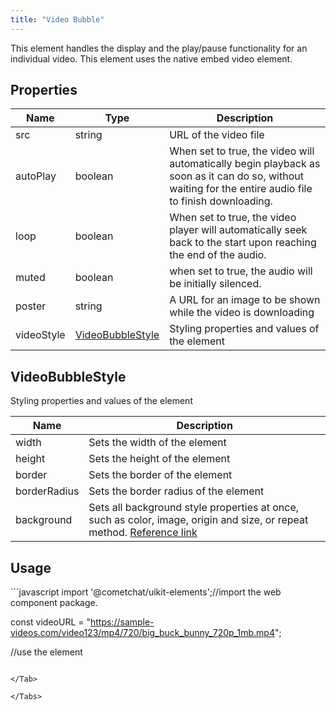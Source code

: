 ```yaml
---
title: "Video Bubble"
---
```


This element handles the display and the play/pause functionality for an individual video. This element uses the native embed video element.

## Properties

| Name       | Type                                                                 | Description                                                                                                                                             |
| ---------- | -------------------------------------------------------------------- | ------------------------------------------------------------------------------------------------------------------------------------------------------- |
| src        | string                                                               | URL of the video file                                                                                                                                   |
| autoPlay   | boolean                                                              | When set to true, the video will automatically begin playback as soon as it can do so, without waiting for the entire audio file to finish downloading. |
| loop       | boolean                                                              | When set to true, the video player will automatically seek back to the start upon reaching the end of the audio.                                        |
| muted      | boolean                                                              | when set to true, the audio will be initially silenced.                                                                                                 |
| poster     | string                                                               | A URL for an image to be shown while the video is downloading                                                                                           |
| videoStyle | [VideoBubbleStyle](/web-elements/video-bubble#videobubblestyle) | Styling properties and values of the element                                                                                                            |

## VideoBubbleStyle

Styling properties and values of the element

| Name         | Description                                                                                                                                                                          |
| ------------ | ------------------------------------------------------------------------------------------------------------------------------------------------------------------------------------ |
| width        | Sets the width of the element                                                                                                                                                        |
| height       | Sets the height of the element                                                                                                                                                       |
| border       | Sets the border of the element                                                                                                                                                       |
| borderRadius | Sets the border radius of the element                                                                                                                                                |
| background   | Sets all background style properties at once, such as color, image, origin and size, or repeat method. [Reference link](https://developer.mozilla.org/en-US/docs/Web/CSS/background) |

## Usage

<Tabs>
<Tab title="JavaScript">
```javascript
import '@cometchat/uikit-elements';//import the web component package.

const videoURL = "https://sample-videos.com/video123/mp4/720/big_buck_bunny_720p_1mb.mp4";

//use the element
<cometchat-video-bubble src={videoURL}></cometchat-video-bubble>
```

</Tab>

</Tabs>
